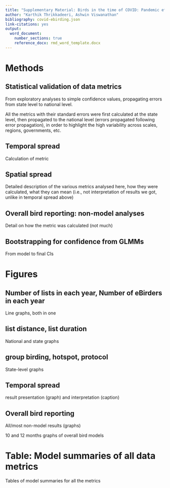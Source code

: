 ```yaml
---
title: "Supplementary Material: Birds in the time of COVID: Pandemic effects illuminated by birdwatchers, and implications for citizen science inference"
author: "Karthik Thrikkadeeri, Ashwin Viswanathan"
bibliography: covid-ebirding.json
link-citations: yes
output: 
  word_document:
    number_sections: true
    reference_docx: rmd_word_template.docx
---
```


# Methods

## Statistical validation of data metrics

From exploratory analyses to simple confidence values, propagating errors from state level to national level.

All the metrics with their standard errors were first calculated at the state level, then propagated to the national level (errors propagated following error propagation), in order to highlight the high variability across scales, regions, governments, etc.

## Temporal spread

Calculation of metric

## Spatial spread

Detailed description of the various metrics analysed here, how they were calculated, what they can mean (i.e., not interpretation of results we got, unlike in temporal spread above)

## Overall bird reporting: non-model analyses

Detail on how the metric was calculated (not much)

## Bootstrapping for confidence from GLMMs

From model to final CIs

# Figures

## Number of lists in each year, Number of eBirders in each year

Line graphs, both in one

## list distance, list duration

National and state graphs

## group birding, hotspot, protocol

State-level graphs

## Temporal spread

result presentation (graph) and interpretation (caption)

## Overall bird reporting

All/most non-model results (graphs)

10 and 12 months graphs of overall bird models

# Table: Model summaries of all data metrics

Tables of model summaries for all the metrics
